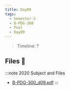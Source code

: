 ```yaml
---
title: Day09
tags:
  - Semester-3
  - B-PDG-300
  - Pool
  - Day09
---
```

> Timeline: ?


## Files 📂

:::note 2020 Subject and Files
- [B-PDG-300_d09.pdf](https://github.com/Studio-17/Epitech-Subjects/raw/main/Semester-3/B-PDG-300/Pool/Day09/B-PDG-300_d09.pdf)
:::

